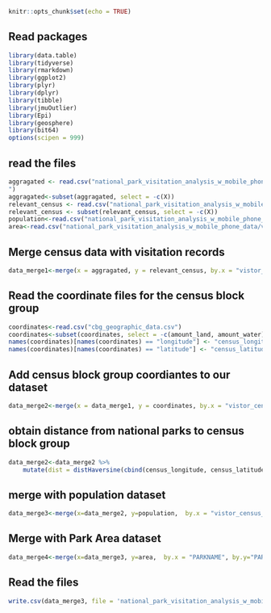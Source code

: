 
```{r setup, include=FALSE}
knitr::opts_chunk$set(echo = TRUE)
```

## Read packages

```{r,warning=FALSE,message=FALSE, include=FALSE}
library(data.table)
library(tidyverse)
library(rmarkdown)
library(ggplot2)
library(plyr)
library(dplyr)
library(tibble)
library(jmuOutlier)
library(Epi)
library(geosphere)
library(bit64)
options(scipen = 999)
```


## read the files
```{r}
aggragated <- read.csv("national_park_visitation_analysis_w_mobile_phone_data/volume/data/processed/aggregated_records_based_on_census_block_groups.csv
")
aggragated<-subset(aggragated, select = -c(X))
relevant_census <- read.csv("national_park_visitation_analysis_w_mobile_phone_data/volume/data/processed/census_info.csv")
relevant_census <- subset(relevant_census, select = -c(X))
population<-read.csv("national_park_visitation_analysis_w_mobile_phone_data/volume/data/raw/census_files/population_data.csv")
area<-read.csv("national_park_visitation_analysis_w_mobile_phone_data/volume/data/interim/census_files_cleaned_and_computed/area_data.csv")
```

## Merge census data with visitation records 
```{r}
data_merge1<-merge(x = aggragated, y = relevant_census, by.x = "vistor_census_block", by.y="Geo_FIPS", all.x = TRUE)
```

## Read the coordinate files for the census block group
```{r}
coordinates<-read.csv("cbg_geographic_data.csv")
coordinates<-subset(coordinates, select = -c(amount_land, amount_water))
names(coordinates)[names(coordinates) == "longitude"] <- "census_longitude"
names(coordinates)[names(coordinates) == "latitude"] <- "census_latitude"

```

## Add census block group coordiantes to our dataset 
```{r}
data_merge2<-merge(x = data_merge1, y = coordinates, by.x = "vistor_census_block", by.y="census_block_group", all.x = TRUE)
```


## obtain distance from national parks to census block group
```{r}
data_merge2<-data_merge2 %>%  
    mutate(dist = distHaversine(cbind(census_longitude, census_latitude), cbind(park_longitude, park_latitude)))
```

## merge with population dataset
```{r}
data_merge3<-merge(x=data_merge2, y=population,  by.x = "vistor_census_block", by.y="Geo_FIPS", all.x=T)
```

## Merge with Park Area dataset
```{r}
data_merge4<-merge(x=data_merge3, y=area,  by.x = "PARKNAME", by.y="PARKNAME", all.x=T)
```


## Read the files
```{r}
write.csv(data_merge3, file = 'national_park_visitation_analysis_w_mobile_phone_data/volume/data/processed/processed_model.csv')
```
